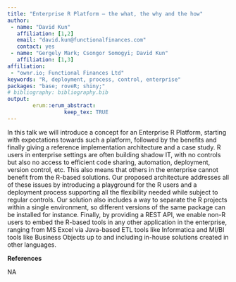 ```yaml
---
title: "Enterprise R Platform – the what, the why and the how"
author:
 - name: "David Kun"
   affiliation: [1,2]
   email: "david.kun@functionalfinances.com"
   contact: yes
 - name: "Gergely Mark; Csongor Somogyi; David Kun"
   affiliation: [1,3]
affiliation:
 - "ownr.io; Functional Finances Ltd"
keywords: "R, deployment, process, control, enterprise"
packages: "base; roveR; shiny;"
# bibliography: bibliography.bib
output:  
        erum::erum_abstract:
                  keep_tex: TRUE
---
```


In this talk we will introduce a concept for an Enterprise R Platform,
starting with expectations towards such a platform, followed by the
benefits and finally giving a reference implementation architecture and
a case study. R users in enterprise settings are often building shadow
IT, with no controls but also no access to efficient code sharing,
automation, deployment, version control, etc. This also means that
others in the enterprise cannot benefit from the R-based solutions. Our
proposed architecture addresses all of these issues by introducing a
playground for the R users and a deployment process supporting all the
flexibility needed while subject to regular controls. Our solution also
includes a way to separate the R projects within a single environment,
so different versions of the same package can be installed for instance.
Finally, by providing a REST API, we enable non-R users to embed the
R-based tools in any other application in the enterprise, ranging from
MS Excel via Java-based ETL tools like Informatica and MI/BI tools like
Business Objects up to and including in-house solutions created in other
languages.

**References**

NA
